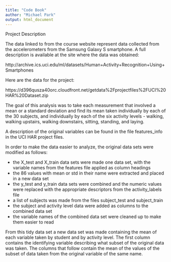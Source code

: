 ```yaml
---
title: "Code Book"
author: "Michael Park"
output: html_document
---
```

Project Description

  

The data linked to from the course website represent data collected from the accelerometers from the Samsung Galaxy S smartphone. A full description is available at the site where the data was obtained: 

http://archive.ics.uci.edu/ml/datasets/Human+Activity+Recognition+Using+Smartphones 

Here are the data for the project: 

https://d396qusza40orc.cloudfront.net/getdata%2Fprojectfiles%2FUCI%20HAR%20Dataset.zip 

The goal of this analysis was to take each measurement that involved a mean or a standard deviation and find its mean taken individually by each of the 30 subjects, and individually by each of the six activity levels - walking, walking upstairs, walking downstairs, sitting, standing, and laying.

A description of the original variables can be found in the file features_info in the UCI HAR project files. 

In order to make the data easier to analyze, the original data sets were modified as follows:

<UL><LI>the X_test and X_train data sets were made one data set, with the variable names from the features file applied as column headings
<LI>the 86 values with mean or std in their name were extracted and placed in a new data set 
<LI>the y_test and y_train data sets were combined and the numeric values were replaced with the appropriate descriptors from the activity_labels file
<LI>a list of subjects was made from the files subject_test and subject_train
<LI>the subject and activity level data were added as columns to the combined data set
<LI>the variable names of the combined data set were cleaned up to make them easier to read</UL>
  
From this tidy data set a new data set was made containing the mean of each variable taken by student and by activity level. The first column contains the identifying variable describing what subset of the original data was taken. The columns that follow contain the mean of the values of the subset of data taken from the original variable of the same name.

  